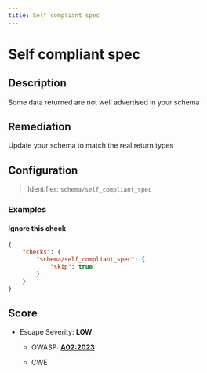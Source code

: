 ```yaml
---
title: Self compliant spec
---
```


# Self compliant spec

## Description

Some data returned are not well advertised in your schema

## Remediation

Update your schema to match the real return types

## Configuration

> Identifier: `schema/self_compliant_spec`



### Examples



#### Ignore this check

```json
{
    "checks": {
        "schema/self_compliant_spec": {
            "skip": true
        }
    }
}
```




## Score

- Escape Severity: **<span className="low-severity">LOW</span>**
  - OWASP: **[A02:2023](https://github.com/OWASP/API-Security/blob/master/editions/2023/en/0xa2-broken-authentication.md)**
  
  - CWE
  
  
  






